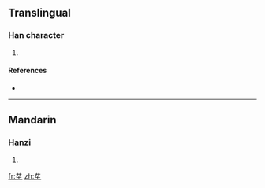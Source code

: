 ==Translingual==

===Han character===
{{Han char|rn=32|rad=土|as=04|sn=7|four=|canj=廿廿土 (TTG)}}

# {{defn|Han|sort=土04}}

====References====
* {{Han ref|kx=0226.050|dkj=04937|dj=0461.040|hdz=10421.060|uh=5753|ud=22355}}

----

==Mandarin==

===Hanzi===
{{cmn-hanzi|pin=[[xíng]] ([[xing2]])|wg=hsing<sup>2</sup>}}

# {{defn|Mandarin|sort=土04}}

[[fr:坓]]
[[zh:坓]]
